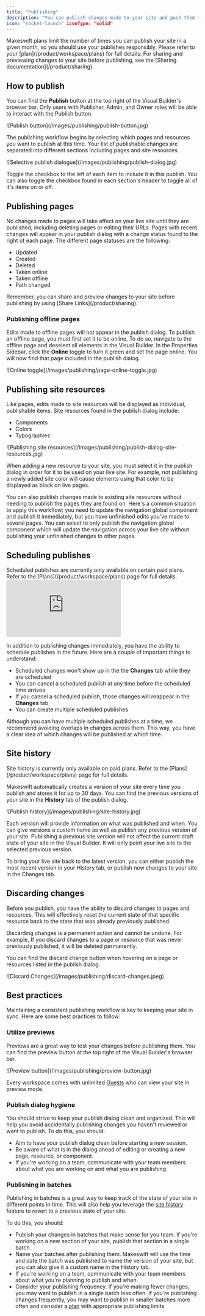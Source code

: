 ```yaml
---
title: "Publishing"
description: "You can publish changes made to your site and push them to your live domain instantly. Makeswift also allows you to selectively publish individual site resources, such as colors and global components, without publishing content changes to pages."
icon: "rocket-launch" iconType: "solid"
---
```


<Note>
  Makeswift plans limit the number of times you can publish your site in a given
  month, so you should use your publishes responsibly. Please refer to your
  [plan](/product/workspace/plans) for full details. For sharing and previewing
  changes to your site before publishing, see the [Sharing
  documentation](/product/sharing).
</Note>

## How to publish

You can find the **Publish** button at the top right of the Visual Builder's browser bar. Only users with Publisher, Admin, and Owner roles will be able to interact with the Publish button.

<Frame>![Publish button](/images/publishing/publish-button.jpg)</Frame>

The publishing workflow begins by selecting which pages and resources you want to publish at this time. Your list of publishable changes are separated into different sections including pages and site resources.

<Frame>
  ![Selective publish dialogue](/images/publishing/publish-dialog.jpg)
</Frame>

Toggle the checkbox to the left of each item to include it in this publish. You can also toggle the checkbox found in each section's header to toggle all of it's items on or off.

## Publishing pages

No changes made to pages will take affect on your live site until they are published, including deleting pages or editing their URLs. Pages with recent changes will appear in your publish dialog with a change status found to the right of each page. The different page statuses are the following:

- Updated
- Created
- Deleted
- Taken online
- Taken offline
- Path changed

<Note>
  Remember, you can share and preview changes to your site before publishing by
  using [Share Links](/product/sharing).
</Note>

### Publishing offline pages

Edits made to offline pages will not appear in the publish dialog. To publish an offline page, you must first set it to be online. To do so, navigate to the offline page and deselect all elements in the Visual Builder. In the Properties Sidebar, click the **Online** toggle to turn it green and set the page online. You will now find that page included in the publish dialog.

<Frame>![Online toggle](/images/publishing/page-online-toggle.jpg)</Frame>

## Publishing site resources

Like pages, edits made to site resources will be displayed as individual, publishable items. Site resources found in the publish dialog include:

- Components
- Colors
- Typographies

<Frame>
  ![Publishing site
  resources](/images/publishing/publish-dialog-site-resources.jpg)
</Frame>

When adding a new resource to your site, you must select it in the publish dialog in order for it to be used on your live site. For example, not publishing a newly added site color will cause elements using that color to be displayed as black on live pages.

You can also publish changes made to existing site resources without needing to publish the pages they are found on. Here's a common situation to apply this workflow: you need to update the navigation global component and publish it immediately, but you have unfinished edits you've made to several pages. You can select to only publish the navigation global component which will update the navigation across your live site without publishing your unfinished changes to other pages.

## Scheduling publishes

<Warning>
  Scheduled publishes are currently only available on certain paid plans. Refer
  to the [Plans](/product/workspace/plans) page for full details.
</Warning>

<Frame>
  <iframe
    src="https://www.youtube.com/embed/jFnFAwQGCDY"
    title="Scheduled publishing"
    className="w-full aspect-video"
    frameborder="0"
    allow="accelerometer; autoplay; clipboard-write; encrypted-media; gyroscope; picture-in-picture"
    allowfullscreen
  ></iframe>
</Frame>

In addition to publishing changes immediately, you have the ability to schedule
publishes in the future. Here are a couple of important things to understand:

- Scheduled changes won't show up in the the **Changes** tab while they are scheduled
- You can cancel a scheduled publish at any time before the scheduled time arrives
- If you cancel a scheduled publish, those changes will reappear in the **Changes** tab
- You can create multiple scheduled publishes

<Note>
  Although you can have multiple scheduled publishes at a time, we recommend
  avoiding overlaps in changes across them. This way, you have a clear idea of
  which changes will be published at which time.
</Note>

## Site history

<Warning>
  Site history is currently only available on paid plans. Refer to the
  [Plans](/product/workspace/plans) page for full details.
</Warning>

Makeswift automatically creates a version of your site every time you publish and stores it for up to 30 days. You can find the previous versions of your site in the **History** tab of the publish dialog.

<Frame>![Publish history](/images/publishing/site-history.jpg)</Frame>

Each version will provide information on what was published and when. You can give versions a custom name as well as publish any previous version of your site. Publishing a previous site version will not affect the current draft state of your site in the Visual Builder. It will only point your live site to the selected previous version.

To bring your live site back to the latest version, you can either publish the most recent version in your History tab, or publish new changes to your site in the Changes tab.

## Discarding changes

Before you publish, you have the ability to discard changes to pages and resources. This will effectively reset the current state of that specific resource back to the state that was already previously published.

<Warning>
  Discarding changes is a permanent action and cannot be undone. For example, If
  you discard changes to a page or resource that was never previously published,
  it will be deleted permanently.
</Warning>

You can find the discard change button when hovering on a page or resources listed in the publish dialog.

<Frame>![Discard Changes](/images/publishing/discard-changes.jpeg)</Frame>

## Best practices

Maintaining a consistent publishing workflow is key to keeping your site in sync. Here are some best practices to follow:

### Utilize previews

Previews are a great way to test your changes before publishing them. You can find the preview button at the top right of the Visual Builder's browser bar.

<Frame>![Preview button](/images/publishing/preview-button.jpg)</Frame>

Every workspace comes with unlimited [Guests](/product/workspace/user#guests) who can view your site in preview mode.

### Publish dialog hygiene

You should strive to keep your publish dialog clean and organized. This will help you avoid accidentally publishing changes you haven't reviewed or want to publish. To do this, you should:

- Aim to have your publish dialog clean before starting a new session.
- Be aware of what is in the dialog ahead of editing or creating a new page, resource, or component.
- If you're working on a team, communicate with your team members about what you are working on and what you are publishing.

### Publishing in batches

Publishing in batches is a great way to keep track of the state of your site in different points in time. This will also help you leverage the [site history](/product/publishing#site-history) feature to revert to a previous state of your site.

To do this, you should:

- Publish your changes in batches that make sense for you team. If you're working on a new section of your site, publish that section in a single batch.
- Name your batches after publishing them. Makeswift will use the time and date the batch was published to name the version of your site, but you can also give it a custom name in the History tab.
- If you're working on a team, communicate with your team members about what you're planning to publish and when.
- Consider your publishing frequency. If you're making fewer changes, you may want to publish in a single batch less often. If you're publishing changes frequently, you may want to publish in smaller batches more often and consider a [plan](https://makeswift.com/pricing) with appropriate publishing limits.
